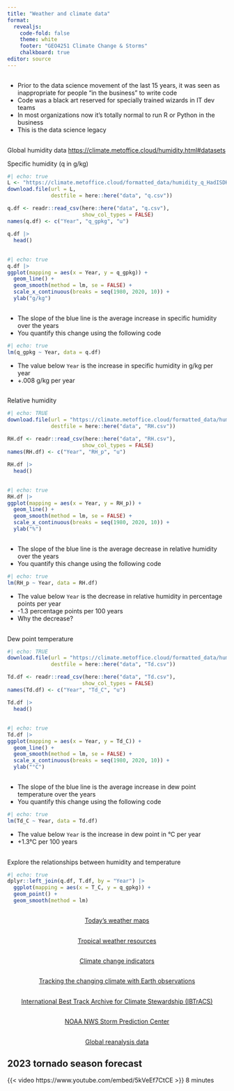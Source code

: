 ```yaml
---
title: "Weather and climate data"
format: 
  revealjs:
    code-fold: false
    theme: white
    footer: "GEO4251 Climate Change & Storms"
    chalkboard: true
editor: source
---
```


##

-   Prior to the data science movement of the last 15 years, it was seen as inappropriate for people “in the business” to write code
-   Code was a black art reserved for specially trained wizards in IT dev teams
-   In most organizations now it’s totally normal to run R or Python in the business
-   This is the data science legacy

## 

Global humidity data <https://climate.metoffice.cloud/humidity.html#datasets>

Specific humidity (q in g/kg)

```r
#| echo: true
L <- "https://climate.metoffice.cloud/formatted_data/humidity_q_HadISDH%20blend%20q.csv"
download.file(url = L,
              destfile = here::here("data", "q.csv"))

q.df <- readr::read_csv(here::here("data", "q.csv"),
                        show_col_types = FALSE)
names(q.df) <- c("Year", "q_gpkg", "u")

q.df |>
  head()
```

## 

```r
#| echo: true
q.df |>
ggplot(mapping = aes(x = Year, y = q_gpkg)) +
  geom_line() +
  geom_smooth(method = lm, se = FALSE) +
  scale_x_continuous(breaks = seq(1980, 2020, 10)) +
  ylab("g/kg")
```

## 

-   The slope of the blue line is the average increase in specific humidity over the years
-   You quantify this change using the following code

```r
#| echo: true
lm(q_gpkg ~ Year, data = q.df)
```

-   The value below `Year` is the increase in specific humidity in g/kg per year
-   +.008 g/kg per year

## 

Relative humidity

```r
#| echo: TRUE
download.file(url = "https://climate.metoffice.cloud/formatted_data/humidity_RH_HadISDH%20blend%20RH.csv",
              destfile = here::here("data", "RH.csv"))

RH.df <- readr::read_csv(here::here("data", "RH.csv"),
                        show_col_types = FALSE)
names(RH.df) <- c("Year", "RH_p", "u")

RH.df |>
  head()
```

## 

```r
#| echo: true
RH.df |>
ggplot(mapping = aes(x = Year, y = RH_p)) +
  geom_line() +
  geom_smooth(method = lm, se = FALSE) +
  scale_x_continuous(breaks = seq(1980, 2020, 10)) +
  ylab("%")
```

## 

-   The slope of the blue line is the average decrease in relative humidity over the years
-   You quantify this change using the following code

```r
#| echo: true
lm(RH_p ~ Year, data = RH.df)
```

-   The value below `Year` is the decrease in relative humidity in percentage points per year
-   -1.3 percentage points per 100 years
-   Why the decrease?

## 

Dew point temperature

```r
#| echo: TRUE
download.file(url = "https://climate.metoffice.cloud/formatted_data/humidity_Td_HadISDH%20blend%20Td.csv",
              destfile = here::here("data", "Td.csv"))

Td.df <- readr::read_csv(here::here("data", "Td.csv"),
                        show_col_types = FALSE)
names(Td.df) <- c("Year", "Td_C", "u")

Td.df |>
  head()
```

## 

```r
#| echo: true
Td.df |>
ggplot(mapping = aes(x = Year, y = Td_C)) +
  geom_line() +
  geom_smooth(method = lm, se = FALSE) +
  scale_x_continuous(breaks = seq(1980, 2020, 10)) +
  ylab("°C")
```

## 

-   The slope of the blue line is the average increase in dew point temperature over the years
-   You quantify this change using the following code

```r
#| echo: true
lm(Td_C ~ Year, data = Td.df)
```

-   The value below `Year` is the increase in dew point in °C per year
-   +1.3°C per 100 years

## 

Explore the relationships between humidity and temperature

```r
#| echo: true
dplyr::left_join(q.df, T.df, by = "Year") |>
  ggplot(mapping = aes(x = T_C, y = q_gpkg)) +
  geom_point() +
  geom_smooth(method = lm)
```

## 

::: {style="text-align: center; margin-top: 1em"}
[Today's weather maps](https://climatereanalyzer.org/wx/todays-weather/){preview-link="true" style="text-align: center"}
:::

## 

::: {style="text-align: center; margin-top: 1em"}
[Tropical weather resources](https://www.tropicaltidbits.com/analysis/models/){preview-link="true" style="text-align: center"}
:::

## 

::: {style="text-align: center; margin-top: 1em"}
[Climate change indicators](https://zacklabe.com/climate-change-indicators/){preview-link="true" style="text-align: center"}
:::

## 

::: {style="text-align: center; margin-top: 1em"}
[Tracking the changing climate with Earth observations](https://climate.metoffice.cloud/){preview-link="true" style="text-align: center"}
:::

## 

::: {style="text-align: center; margin-top: 1em"}
[International Best Track Archive for Climate Stewardship (IBTrACS)](https://www.ncei.noaa.gov/products/international-best-track-archive){preview-link="true" style="text-align: center"}
:::

## 

::: {style="text-align: center; margin-top: 1em"}
[NOAA NWS Storm Prediction Center](https://www.spc.noaa.gov/){preview-link="true" style="text-align: center"}
:::

##

::: {style="text-align: center; margin-top: 1em"}
[Global reanalysis data](https://cds.climate.copernicus.eu/cdsapp#!/dataset/reanalysis-era5-single-levels-monthly-means?tab=overview){preview-link="true" style="text-align: center"}
:::

## 2023 tornado season forecast

{{< video https://www.youtube.com/embed/5kVeEf7CtCE >}} 8 minutes

